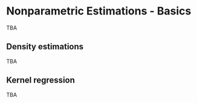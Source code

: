 

# Nonparametric Estimations - Basics

TBA

## Density estimations

TBA

## Kernel regression

TBA
